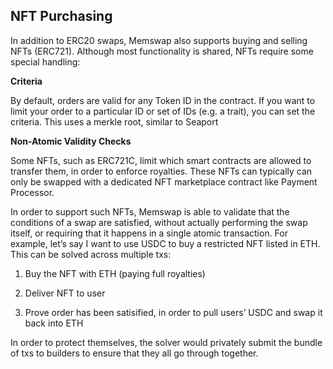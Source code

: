 ## NFT Purchasing

In addition to ERC20 swaps, Memswap also supports buying and selling NFTs (ERC721). Although most functionality is shared, NFTs require some special handling:

**Criteria**

By default, orders are valid for any Token ID in the contract. If you want to limit your order to a particular ID or set of IDs (e.g. a trait), you can set the criteria. This uses a merkle root, similar to Seaport

**Non-Atomic Validity Checks**

Some NFTs, such as ERC721C, limit which smart contracts are allowed to transfer them, in order to enforce royalties. These NFTs can typically can only be swapped with a dedicated NFT marketplace contract like Payment Processor.

In order to support such NFTs, Memswap is able to validate that the conditions of a swap are satisfied, without actually performing the swap itself, or requiring that it happens in a single atomic transaction. For example, let’s say I want to use USDC to buy a restricted NFT listed in ETH. This can be solved across multiple txs:

1. Buy the NFT with ETH (paying full royalties)

2. Deliver NFT to user

3. Prove order has been satisified, in order to pull users’ USDC and swap it back into ETH

In order to protect themselves, the solver would privately submit the bundle of txs to builders to ensure that they all go through together.
